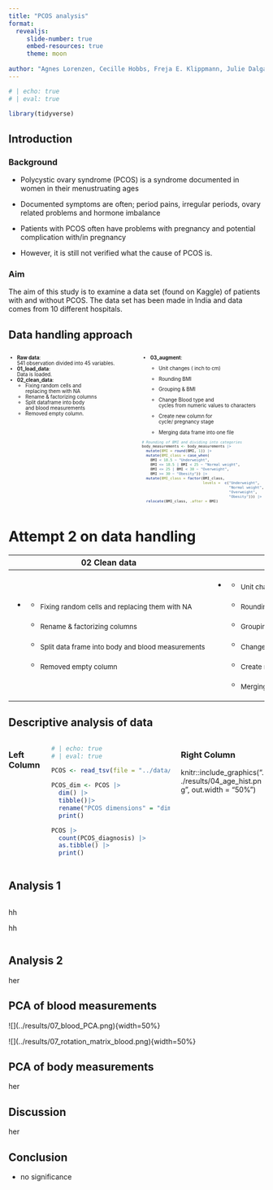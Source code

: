 ```yaml
---
title: "PCOS analysis"
format:
  revealjs:
     slide-number: true
     embed-resources: true
     theme: moon
      
author: "Agnes Lorenzen, Cecille Hobbs, Freja E. Klippmann, Julie Dalgaard Petersen & Mille Rask Sander"
---
```


```r
# | echo: true 
# | eval: true  

library(tidyverse)
```

## Introduction {.smaller}

### Background

-   Polycystic ovary syndrome (PCOS) is a syndrome documented in women in their menustruating ages

-   Documented symptoms are often; period pains, irregular periods, ovary related problems and hormone imbalance

-   Patients with PCOS often have problems with pregnancy and potential complication with/in pregnancy

-   However, it is still not verified what the cause of PCOS is.

### Aim

The aim of this study is to examine a data set (found on Kaggle) of patients with and without PCOS. The data set has been made in India and data comes from 10 different hospitals.

## Data handling approach {style=".smaller"}

::: columns
::: {.column width="50%"}
::: {style="font-size: 0.7em"}
-   <strong>Raw data</strong>:<br />541 observation divided into 45 variables.<br />
-   <strong>01_load_data</strong>:<br />Data is loaded.<br />
-   <strong>02_clean_data</strong>:<br />
    -   Fixing random cells and replacing them with NA
    -   Rename & factorizing columns
    -   Split dataframe into body and blood measurements
    -   Removed empty column.<br />
:::
:::

::: {.column width="50%"}
::: {style="font-size: 0.7em"}
-   <strong>03_augment</strong>:<br />
    -   Unit changes ( inch to cm)

    -   Rounding BMI

    -   Grouping & BMI

    -   Change Blood type and cycles from numeric values to characters

    -   Create new column for cycle/ pregnancy stage

    -   Merging data frame into one file<br />

        </div>

        <div style="font-size: 0.6em">

``` r
# Rounding of BMI and dividing into categories
body_measurements <- body_measurements |>
  mutate(BMI = round(BMI, 1)) |> 
  mutate(BMI_class = case_when(
    BMI < 18.5 ~ "Underweight",
    BMI <= 18.5 | BMI < 25 ~ "Normal weight",
    BMI <= 25 | BMI < 30 ~ "Overweight",
    BMI >= 30 ~ "Obesity")) |>
  mutate(BMI_class = factor(BMI_class,
                            levels =  c("Underweight", 
                                        "Normal weight",
                                        "Overweight", 
                                        "Obesity"))) |>
  relocate(BMI_class, .after = BMI)
```
:::
:::
:::

# Attempt 2 on data handling

+-------------------------------------------------------------+--------------------------------------------------------------------------+
| 02 Clean data                                               | 03 Augment data                                                          |
+=============================================================+==========================================================================+
| -   ::: {style="font-size: 0.8 em"}                         | -   ::: {style="font-size: 0.8 em"}                                      |
|     -   ~Fixing random cells and replacing them with NA~    |     -   ~Unit changes ( inch to cm)~                                     |
|                                                             |                                                                          |
|     -   ~Rename & factorizing columns~                      |     -   ~Rounding BMI~                                                   |
|                                                             |                                                                          |
|     -   ~Split data frame into body and blood measurements~ |     -   ~Grouping & BMI~                                                 |
|                                                             |                                                                          |
|     -   ~Removed empty column~                              |     -   ~Change Blood type and cycles from numeric values to characters~ |
|     :::                                                     |                                                                          |
|                                                             |     -   ~Create new column for cycle/ pregnancy stage~                   |
|                                                             |                                                                          |
|                                                             |     -   ~Merging data frame into one file~                               |
|                                                             |     :::                                                                  |
+-------------------------------------------------------------+--------------------------------------------------------------------------+

## Descriptive analysis of data

::: columns
### Left Column

```r
# | echo: true 
# | eval: true  

PCOS <- read_tsv(file = "../data/PCOS_merged.tsv")

PCOS_dim <- PCOS |>
  dim() |>
  tibble()|>
  rename("PCOS dimensions" = "dim(PCOS)")|>
  print()

PCOS |> 
  count(PCOS_diagnosis) |>
  as.tibble() |>
  print()

```

::: {.column width="50%"}
### Right Column

knitr::include_graphics("../results/04_age_hist.png", out.width = "50%")
:::
:::

## Analysis 1

::: {.column width="50%"}
hh

hh
:::

## Analysis 2

her

## PCA of blood measurements

\![\](../results/07_blood_PCA.png){width=50%}

\![\](../results/07_rotation_matrix_blood.png){width=50%}

## PCA of body measurements

her

## Discussion

her

## Conclusion

-   no significance
